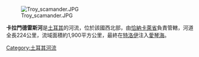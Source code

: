 [[Image:Troy_scamander.JPG|thumb]]

'''卡拉門德雷斯河'''是[[土耳其|土耳其]]的河流，位於該國西北部，由[[恰納卡萊省|恰納卡萊省]]負責管轄，河道全長224公里，流域面積約1,900平方公里，最終在[[特洛伊|特洛伊]]注入[[愛琴海|愛琴海]]。

{{Turkey-geo-stub}}
[[Category:土耳其河流|Category:土耳其河流]]